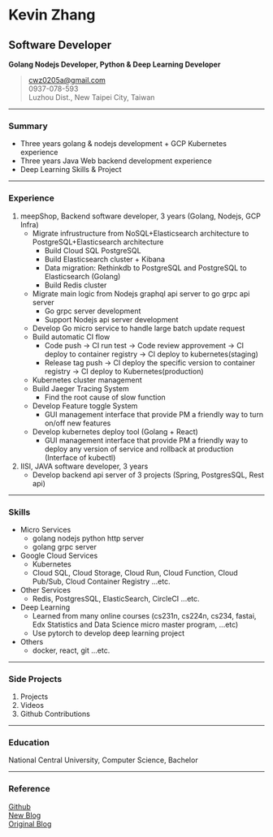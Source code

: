 # Kevin Zhang
## Software Developer
**Golang Nodejs Developer, Python & Deep Learning Developer**
> [cwz0205a@gmail.com](mailto:cwz0205a@gmail.com)  
> 0937-078-593  
> Luzhou Dist., New Taipei City, Taiwan 

------

### Summary
* Three years golang & nodejs development + GCP Kubernetes experience
* Three years Java Web backend development experience
* Deep Learning Skills & Project

------

### Experience
1. meepShop, Backend software developer, 3 years (Golang, Nodejs, GCP Infra)
    + Migrate infrustructure from NoSQL+Elasticsearch architecture to PostgreSQL+Elasticsearch architecture
        - Build Cloud SQL PostgreSQL
        - Build Elasticsearch cluster + Kibana
        - Data migration: Rethinkdb to PostgreSQL and PostgreSQL to Elasticsearch (Golang)
        - Build Redis cluster
    + Migrate main logic from Nodejs graphql api server to go grpc api server
        - Go grpc server development
        - Support Nodejs api server development
    + Develop Go micro service to handle large batch update request
    + Build automatic CI flow
        - Code push -> CI run test -> Code review approvement -> CI deploy to container registry -> CI deploy to kubernetes(staging)
        - Release tag push -> CI deploy the specific version to container registry -> CI deploy to Kubernetes(production)
    + Kubernetes cluster management
    + Build Jaeger Tracing System
        - Find the root cause of slow function
    + Develop Feature toggle System
        - GUI management interface that provide PM a friendly way to turn on/off new features
    + Develop kubernetes deploy tool (Golang + React)
        - GUI management interface that provide PM a friendly way to deploy any version of service and rollback at production (Interface of kubectl)
2. IISI, JAVA software developer, 3 years
    + Develop backend api server of 3 projects (Spring, PostgresSQL, Rest api)

-----

### Skills
* Micro Services
    + golang nodejs python http server
    + golang grpc server
* Google Cloud Services
    + Kubernetes
    + Cloud SQL, Cloud Storage, Cloud Run, Cloud Function, Cloud Pub/Sub, Cloud Container Registry ...etc.
* Other Services
    + Redis, PostgresSQL, ElasticSearch, CircleCI ...etc.
* Deep Learning
    + Learned from many online courses (cs231n, cs224n, cs234, fastai, Edx Statistics and Data Science micro master program, ...etc)
    + Use pytorch to develop deep learning project
* Others
    + docker, react, git ...etc.

-----

### Side Projects
1. <Link to="/projects">Projects</Link>
2. <Link to="/videos">Videos</Link>
3. <Link to="/github_contribution">Github Contributions</Link>

-----

### Education
National Central University, Computer Science, Bachelor

-----

### Reference
[Github](https://github.com/cwza)  
[New Blog](https://gatsby-blog.cwza.vercel.app)  
[Original Blog](https://cwza.github.io/my_blog/)  